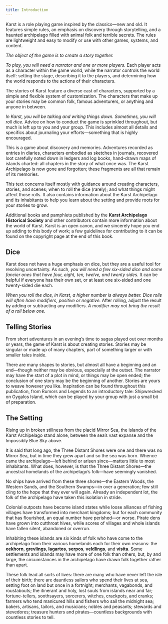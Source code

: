 ```yaml
---
title: Introduction
---
```


Karst is a role playing game inspired by the classics—new and old. It features simple rules, an emphasis on discovery through storytelling, and a haunted archipelago filled with animal folk and terrible secrets. The rules are lightweight and easy to modify or use with other games, systems, and content.

_The object of the game is to create a story together._

_To play, you will need a narrator and one or more players._ Each player acts as a character within the game world, while the narrator controls the world itself: setting the stage, describing it to the players, and determining how the world responds to the actions of their characters.

The stories of Karst feature a diverse cast of characters, supported by a simple and flexible system of customization. The characters that make up your stories may be common folk, famous adventurers, or anything and anyone in between.

_In Karst, you will be talking and writing things down. Sometimes, you will roll dice._ Advice on how to conduct the game is sprinkled throughout, but much is left up to you and your group. This includes almost all details and specifics about journaling your efforts—something that is highly encouraged.

This is a game about discovery and memories. Adventures recorded as entries in diaries, characters embodied as sketches in journals, recovered loot carefully noted down in ledgers and log books, hand-drawn maps of islands charted: all chapters in the story of what once was. The Karst Archipelago is now gone and forgotten; these fragments are all that remain of its memories.

This text concerns itself mostly with guidance around creating characters, stories, and scenes; when to roll the dice (rarely); and what things might affect those rolls. It also contains information about the Karst Archipelago and its inhabitants to help you learn about the setting and provide roots for your stories to grow.

Additional books and pamphlets published by the **Karst Archipelago Historical Society** and other contributors contain more information about the world of Karst. Karst is an open canon, and we sincerely hope you end up adding to this body of work; a few guidelines for contributing to it can be found on the copyright page at the end of this book.

## Dice

Karst does not have a huge emphasis on dice, but they are a useful tool for resolving uncertainty. As such, _you will need a few six-sided dice and some fancier ones that have four, eight, ten, twelve, and twenty sides._ It can be helpful if everyone has their own set, or at least one six-sided and one twenty-sided die each.

_When you roll the dice, in Karst, a higher number is always better. Dice rolls will often have modifiers, positive or negative._ After rolling, adjust the result by adding or subtracting any modifiers. _A modifier may not bring the result of a roll below one._

## Telling Stories

From short adventures in an evening’s time to sagas played out over months or years, the game of Karst is about creating stories. Stories may be singular or made up of many chapters, part of something larger or with smaller tales inside.

There are many shapes to stories, but almost all have a beginning and an end—though neither may be obvious, especially at the outset. The narrator may have the start of a plot in mind, or things may be open ended; the conclusion of one story may be the beginning of another. Stories are yours to weave however you like. Inspiration can be found throughout this publication, from Rumors and Legends to an introductory tale: Shipwrecked on Gygalos Island, which can be played by your group with just a small bit of preparation.

## The Setting

Rising up in broken stillness from the placid Mirror Sea, the islands of the Karst Archipelago stand alone, between the sea’s vast expanse and the Impossibly Blue Sky above.

It is said that long ago, the Three Distant Shores were one and there was no Mirror Sea, but in time they grew apart and so the sea was born. Whence came the archipelago—left behind or arisen since—matters little to most inhabitants. What does, however, is that the Three Distant Shores—the ancestral homelands of the archipelago’s folk—have seemingly vanished.

No ships have arrived from these three shores—the Eastern Woods, the Western Sands, and the Southern Swamps—in over a generation; few still cling to the hope that they ever will again. Already an independent lot, the folk of the archipelago have taken this isolation in stride.

Colonial outposts have become island states while loose alliances of fishing villages have transformed into merchant kingdoms; but for each community that has flourished, an equal number have perished—or worse. Pirate dens have grown into cutthroat hives, while scores of villages and whole islands have fallen silent, abandoned or overrun.

Inhabiting these islands are six kinds of folk who have come to the archipelago from their various homelands each for their own reasons: the **eekhorn**, **grevlings**, **lagartos**, **serpos**, **veldlings**, and **visita**. Some settlements and islands may have more of one folk than others, but, by and large, the circumstances in the archipelago have drawn folk together rather than apart.

These folk lead all sorts of lives: there are many who have never left the isle of their birth; there are dauntless sailors who spend their lives at sea, setting foot on land but once in a fortnight; merchants, vagabonds, and roustabouts; the itinerant and holy, lost souls from islands near and far; fortune-tellers, soothsayers, sorcerers, witches, crackpots, and cranks; farmers who tend manicured hills and fishers who sail the midnight sea; bakers, artisans, tailors, and musicians; nobles and peasants; stewards and stevedores; treasure hunters and pirates—countless backgrounds with countless stories to tell.
